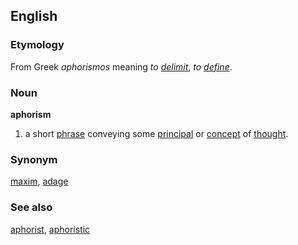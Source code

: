 == English ==

===Etymology===

From Greek ''aphorismos'' meaning ''to [[delimit]]'', ''to [[define]]''.

===Noun===
{{wikipedia}}
'''aphorism'''
# a short [[phrase]] conveying some [[principal]] or [[concept]] of [[thought]].

===Synonym===
[[maxim]], [[adage]]

===See also===
[[aphorist]],
[[aphoristic]]